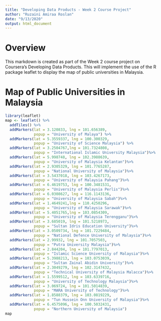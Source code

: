 ---
title: "Developing Data Products - Week 2 Course Project"
author: "Ruzaini Amiraa Roslan"
date: "9/13/2020"
output: html_document
---

# Overview
This markdown is created as part of the Week 2 course project on Coursera's Developing Data Products. This will implement the use of the R package leaflet to display the map of public universities in Malaysia.

# Map of Public Universities in Malaysia

```{r echo=TRUE}
library(leaflet)
map <- leaflet() %>% 
  addTiles() %>% 
  addMarkers(lat = 3.120833, lng = 101.656389, 
             popup = "University of Malaya") %>%
  addMarkers(lat = 5.3559337, lng = 100.300329, 
             popup = "University of Science Malaysia") %>%
  addMarkers(lat = 3.2504767,lng = 101.7324808,
             popup = "International Islamic University Malaysia")%>%
  addMarkers(lat = 5.998748, lng = 102.3988639,
             popup = "University of Malaysia Kelantan")%>%
  addMarkers(lat = 2.9305329, lng = 101.7765287,
             popup = "National University of Malaysia")%>%
  addMarkers(lat = 3.5437018, lng = 103.4267173,
             popup = "University of Malaysia Pahang")%>%
  addMarkers(lat = 6.4619753, lng = 100.3481531,
             popup = "University of Malaysia Perlis")%>%
  addMarkers(lat = 6.0308627, lng = 116.1143136,
             popup = "University of Malaysia Sabah")%>%
  addMarkers(lat = 1.4649241,lng = 110.4250296,
             popup = "University of Malaysia Sarawak")%>%
  addMarkers(lat = 5.4051765,lng = 103.0854309,
             popup = "University of Malaysia Terengganu")%>%
  addMarkers(lat = 3.685019, lng = 101.5218973,
             popup = "Sultan Idris Education University")%>%
  addMarkers(lat = 3.0509734, lng = 101.7229484,
             popup = "National Defence University of Malaysia")%>%
  addMarkers(lat = 2.99932, lng = 101.7057503,
             popup = "Putra University Malaysia")%>%
  addMarkers(lat = 2.844204, lng = 101.7797013,
             popup = "Islamic Science University of Malaysia")%>%
  addMarkers(lat = 5.3988213, lng = 103.0753039,
             popup = "Sultan Zainal Abidin University")%>%
  addMarkers(lat = 2.3049279, lng = 102.3147432,
             popup = "Technical University of Malaysia Malacca")%>%
  addMarkers(lat = 1.5599512, lng = 103.6339716,
             popup = "University of Technology Malaysia")%>%
  addMarkers(lat = 3.069724, lng = 101.5014839,
             popup = "MARA University of Technology")%>%
  addMarkers(lat = 1.8588379, lng = 103.0819229,
             popup = "Tun Hussein Onn University of Malaysia")%>%
  addMarkers(lat = 6.4575096, lng = 100.5032431,
             popup = "Northern University of Malaysia")
map
```